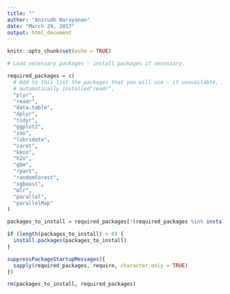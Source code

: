 ```yaml
---
title: ""
author: "Anirudh Narayanan"
date: "March 29, 2017"
output: html_document
---
```


```r
knitr::opts_chunk$set(echo = TRUE)

# Load necessary packages - install packages if necessary.

required_packages = c( 
  # Add to this list the packages that you will use - if unavailable, it will be 
  # automatically installed"readr",
  "plyr",
  "readr",
  "data.table",
  "dplyr",
  "tidyr",
  "ggplot2",
  "zoo",
  "lubridate",
  "caret",
  "kknn",
  "h2o",
  "gbm",
  "rpart",
  "randomForest",
  "xgboost",
  "mlr",
  "parallel",
  "parallelMap"
)

packages_to_install = required_packages[!(required_packages %in% installed.packages()[, 1])]

if (length(packages_to_install) > 0) {
  install.packages(packages_to_install)
}

suppressPackageStartupMessages({
  sapply(required_packages, require, character.only = TRUE)
})

rm(packages_to_install, required_packages)
```

##